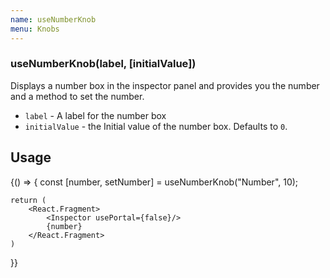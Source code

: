 ```yaml
---
name: useNumberKnob
menu: Knobs
---
```


### useNumberKnob(label, [initialValue])

Displays a number box in the inspector panel and provides you the number and a method to set the number.

- `label` - A label for the number box
- `initialValue` - the Initial value of the number box. Defaults to `0`.


## Usage
<Playground>
{() => {
    const [number, setNumber] = useNumberKnob("Number", 10);

    return (
        <React.Fragment>
            <Inspector usePortal={false}/>
            {number}
        </React.Fragment>
    )
  }}
</Playground>
